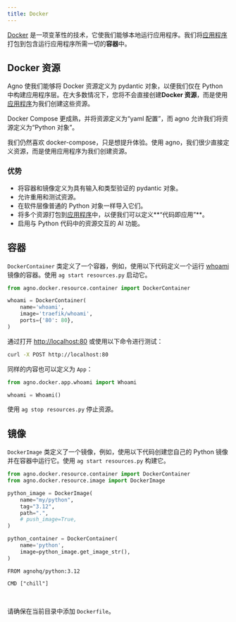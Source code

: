```yaml
---
title: Docker
---
```


[Docker](https://docs.docker.com/get-started/overview/) 是一项变革性的技术，它使我们能够本地运行应用程序。我们将[应用程序](/workspaces/apps/introduction)打包到包含运行应用程序所需一切的**容器**中。

## Docker 资源

Agno 使我们能够将 Docker 资源定义为 pydantic 对象，以便我们仅在 Python 中构建应用程序层。在大多数情况下，您将不会直接创建**Docker 资源**，而是使用[应用程序](/workspaces/apps/introduction)为我们创建这些资源。

<Accordion title="与 docker-compose 的区别">

Docker Compose 更成熟，并将资源定义为“yaml 配置”，而 agno 允许我们将资源定义为“Python 对象”。

我们仍然喜欢 docker-compose，只是想提升体验。使用 agno，我们很少直接定义资源，而是使用应用程序为我们创建资源。

</Accordion>

### 优势

- 将容器和镜像定义为具有输入和类型验证的 pydantic 对象。
- 允许重用和测试资源。
- 在软件层像普通的 Python 对象一样导入它们。
- 将多个资源打包到[应用程序](/workspaces/apps/introduction)中，以便我们可以定义**“代码即应用”**。
- 启用与 Python 代码中的资源交互的 AI 功能。

## 容器

`DockerContainer` 类定义了一个容器，例如，使用以下代码定义一个运行 [whoami](https://github.com/traefik/whoami) 镜像的容器。使用 `ag start resources.py` 启动它。

```python resources.py
from agno.docker.resource.container import DockerContainer

whoami = DockerContainer(
    name='whoami',
    image='traefik/whoami',
    ports={'80': 80},
)
```

通过打开 [http://localhost:80](http://localhost:80) 或使用以下命令进行测试：

```bash
curl -X POST http://localhost:80
```

同样的内容也可以定义为 `App`：

```python resources.py
from agno.docker.app.whoami import Whoami

whoami = Whoami()
```

使用 `ag stop resources.py` 停止资源。

## 镜像

`DockerImage` 类定义了一个镜像，例如，使用以下代码创建您自己的 Python 镜像并在容器中运行它。使用 `ag start resources.py` 构建它。

<CodeGroup>

```python resources.py
from agno.docker.resource.container import DockerContainer
from agno.docker.resource.image import DockerImage

python_image = DockerImage(
    name="my/python",
    tag="3.12",
    path=".",
    # push_image=True,
)

python_container = DockerContainer(
    name='python',
    image=python_image.get_image_str(),
)
```

```docker Dockerfile
FROM agnohq/python:3.12

CMD ["chill"]
```

</CodeGroup>

<br />

<Note>

请确保在当前目录中添加 `Dockerfile`。

</Note>